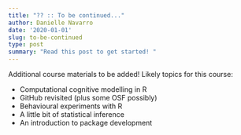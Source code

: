 ```yaml
---
title: "?? :: To be continued..."
author: Danielle Navarro
date: '2020-01-01'
slug: to-be-continued
type: post
summary: "Read this post to get started! "
---
```


Additional course materials to be added! Likely topics for this course:

- Computational cognitive modelling in R
- GitHub revisited (plus some OSF possibly)
- Behavioural experiments with R
- A little bit of statistical inference
- An introduction to package development


